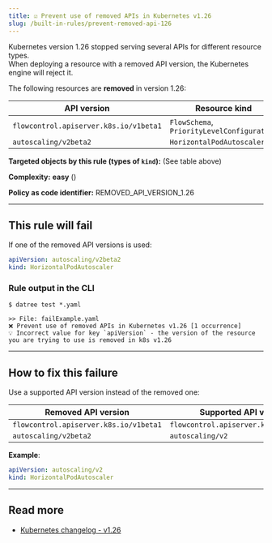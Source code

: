 ```yaml
---
title: ☑️ Prevent use of removed APIs in Kubernetes v1.26
slug: /built-in-rules/prevent-removed-api-126
---
```



Kubernetes version 1.26 stopped serving several APIs for different resource types.  
When deploying a resource with a removed API version, the Kubernetes engine will reject it.

The following resources are **removed** in version 1.26:

| API version | Resource kind |
|-------------|---------------|
| `flowcontrol.apiserver.k8s.io/v1beta1` | `FlowSchema`, `PriorityLevelConfiguration` |
| `autoscaling/v2beta2` | `HorizontalPodAutoscaler` |

**Targeted objects by this rule (types of **`kind`**):** (See table above)

**Complexity:** **easy** (<Complexity/>)

**Policy as code identifier:** REMOVED_API_VERSION_1.26

---

## This rule will fail

If one of the removed API versions is used:

```yaml
apiVersion: autoscaling/v2beta2
kind: HorizontalPodAutoscaler
```

### Rule output in the CLI

```terminal
$ datree test *.yaml

>> File: failExample.yaml
❌ Prevent use of removed APIs in Kubernetes v1.26 [1 occurrence]
💡 Incorrect value for key `apiVersion` - the version of the resource you are trying to use is removed in k8s v1.26
```

---

## How to fix this failure

Use a supported API version instead of the removed one:

| Removed API version | Supported API version |
|-------------|---------------|
| `flowcontrol.apiserver.k8s.io/v1beta1` | `flowcontrol.apiserver.k8s.io/v1beta3` |
| `autoscaling/v2beta2` | `autoscaling/v2` |

**Example**:  

```yaml
apiVersion: autoscaling/v2
kind: HorizontalPodAutoscaler
```

---

## Read more

- [Kubernetes changelog - v1.26](https://github.com/kubernetes/kubernetes/blob/master/CHANGELOG/CHANGELOG-1.26.md#deprecations-and-removals)
